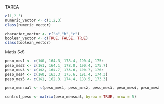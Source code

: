 TAREA
```r
c(1,2,3)
numeric_vector <- c(1,2,3)
class(numeric_vector)

character_vector <- c("a","b","c")
boolean_vector <- c(TRUE, FALSE, TRUE)
class(boolean_vector)
```
Matis 5x5
```r
peso_mes1 <- c(160, 164.3, 178.4, 190.4, 175)
peso_mes2 <- c(161, 164.1, 178.0, 190.4, 175.7)
peso_mes3 <- c(162, 164.7, 178.6, 190.7, 176)
peso_mes4 <- c(160, 163.3, 175.6, 191.4, 174.3)
peso_mes5 <- c(161, 162.3, 174.4, 188.5, 173.3)

peso_mensual <- c(peso_mes1, peso_mes2, peso_mes3, peso_mes4, peso_mes5)

control_peso <- matrix(peso_mensual, byrow = TRUE, nrow = 5)

```



